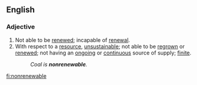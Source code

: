 ==English==

===Adjective===
{{en-adj}}

# Not able to be [[renewed]]; incapable of [[renewal]].
# With respect to a [[resource]], [[unsustainable]]; not able to be [[regrown]] or [[renewed]]; not having an [[ongoing]] or [[continuous]] source of supply; [[finite]].
#: ''Coal is '''nonrenewable'''.''

[[fi:nonrenewable]]